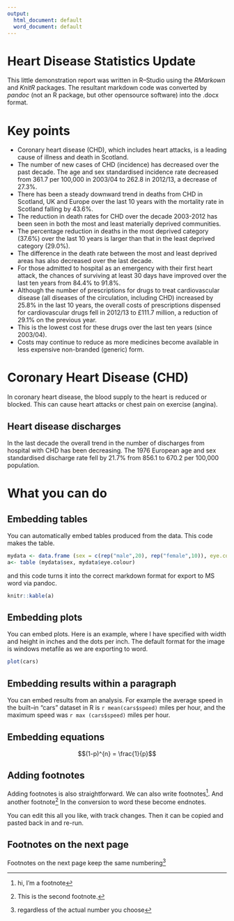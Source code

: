 ```yaml
---
output:
  html_document: default
  word_document: default
---
```


Heart Disease Statistics Update
========================================================
This little demonstration report was written in R--Studio using the *RMarkown* and *KnitR* packages. The resultant markdown code was converted by *pandoc* (not an R package, but other opensource software) into the .docx format.

Key points
=========================
* Coronary heart disease (CHD), which includes heart attacks, is a leading cause of illness and death in Scotland.
* The number of new cases of CHD (incidence) has decreased over the past decade. The age and sex standardised incidence rate decreased from 361.7 per 100,000 in 2003/04 to 262.8 in 2012/13, a decrease of 27.3%.
* There has been a steady downward trend in deaths from CHD in Scotland, UK and Europe over the last 10 years with the mortality rate in Scotland falling by 43.6%.
* The reduction in death rates for CHD over the decade 2003-2012 has been seen in both the most and least materially deprived communities.
* The percentage reduction in deaths in the most deprived category (37.6%) over the last 10 years is larger than that in the least deprived category (29.0%).
* The difference in the death rate between the most and least deprived areas has also decreased over the last decade.
* For those admitted to hospital as an emergency with their first heart attack, the chances of surviving at least 30 days have improved over the last ten years from 84.4% to 91.8%.
* Although the number of prescriptions for drugs to treat cardiovascular disease (all diseases of the circulation, including CHD) increased by 25.8% in the last 10 years, the overall costs of prescriptions dispensed for cardiovascular drugs fell in 2012/13 to £111.7 million, a reduction of 29.1% on the previous year.
* This is the lowest cost for these drugs over the last ten years (since 2003/04).
* Costs may continue to reduce as more medicines become available in less expensive non-branded (generic) form.

Coronary Heart Disease (CHD)
==========================
In coronary heart disease, the blood supply to the heart is reduced or blocked. This can cause heart attacks or chest pain on exercise (angina).

Heart disease discharges
--------------------------
In the last decade the overall trend in the number of discharges from hospital with CHD has been decreasing. The 1976 European age and sex standardised discharge rate fell by 21.7% from 856.1 to 670.2 per 100,000 population.  

What you can do
===============
Embedding tables
---------------
You can automatically embed tables produced from the data. This code makes the table.
```r
mydata <- data.frame (sex = c(rep("male",20), rep("female",10)), eye.colour = sample (c("blue","green"),30,replace = TRUE), hair.colour = sample (c("blond","brown"),30,replace = TRUE))
a<- table (mydata$sex, mydata$eye.colour)
```
and this code turns it into the correct markdown format for export to MS word via pandoc.
```r
knitr::kable(a)
```

Embedding plots
---------------
You can embed plots. Here is an example, where I have specified with width and height in inches and the dots per inch. The default format for the image is windows metafile as we are exporting to word.
```r
plot(cars)
```

Embedding results within a paragraph
------------------------------------
You can embed results from an analysis. For example the average speed in the built--in "cars" dataset in R is `r mean(cars$speed)` miles per hour, and the maximum speed was `r max (cars$speed)` miles per hour.

Embedding equations
---------------------------
$$(1-p)^{n} = \frac{1}{p}$$


Adding footnotes
-----------------
Adding footnotes is also straightforward.
We can also write footnotes[^1]. And another footnote[^2]
In the conversion to word these become endnotes.


You can edit this all you like, with track changes. Then it can be copied and pasted back in and re-run.


Footnotes on the next page
-----------------
Footnotes on the next page keep the same numbering[^3]


[^1]: hi, I'm a footnote
[^2]: This is the second footnote.
[^3]: regardless of the actual number you choose
